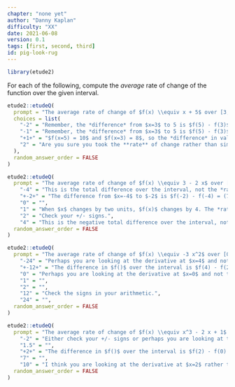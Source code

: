 ```yaml
---
chapter: "none yet"
author: "Danny Kaplan"
difficulty: "XX"
date: 2021-06-08 
version: 0.1
tags: [first, second, third]
id: pig-look-rug
---
```


```r
library(etude2)
```

For each of the following, compute the *average* rate of change of the function over the given interval.

```r
etude2::etudeQ(
  prompt = "The average rate of change of $f(x) \\equiv x + 5$ over [3, 5] is",
  choices = list(
    "-2" = "Remember, the *difference* from $x=3$ to 5 is $f(5) - f(3)$, not the other way around. And the average *rate* of change is the difference divided by the length of the interval.",
    "-1" = "Remember, the *difference* from $x=3$ to 5 is $f(5) - f(3)$, not the other way around. Similarly, the length of the interval from $x=3$ to 5 is $5-3$, not $3-5$.",
    "+1+" = "$f(x=5) = 10$ and $f(x=3) = 8$, so the *difference* in values is 2. Since this difference occurs over an interval of length 2 (that is, from #x=3$ to 5), the average *rate* of change is 2/2.",
    "2" = "Are you sure you took the **rate** of change rather than simply the change?"
  ),
  random_answer_order = FALSE
)
```

```r
etude2::etudeQ(
  prompt = "The average rate of change of $f(x) \\equiv 3 - 2 x$ over [-4, -2] is",
    "-4" = "This is the total difference over the interval, not the *rate* of change.",
    "+-2+" = "The difference from $x=-4$ to $-2$ is $f(-2) - f(-4) = (7) - (11) = -4$. The length of the interval is $(-2) - (-4) = 2$. So the rate is -4/2, just as you got.",
    "0" = "",
    "1" = "When $x$ changes by two units, $f(x)$ changes by 4. The *rate* of change is 4/2 = -2.",
    "2" = "Check your +/- signs.",
    "4" = "This is the negative total difference over the interval, not the *rate* of change. Also check your +/- signs.",
  random_answer_order = FALSE
)
```

```r
etude2::etudeQ(
  prompt = "The average rate of change of $f(x) \\equiv -3 x^2$ over [0, 4] is",
    "-24" = "Perhaps you are looking at the derivative at $x=4$ and not the average rate of change from $x=0$ to 4.",
    "+-12+" = "The difference in $f()$ over the interval is $f(4) - f(2) = (-48) - 0 = -48$. The length of the interval is $4-0$, so the average rate of change over the interval is $(-48)/4 = -12$.",
    "0" = "Perhaps you are looking at the derivative at $x=0$ and not the average rate of change from $x=0$ to 4.",
    "1" = "",
    "2" = "",
    "12" = "Check the signs in your arithmetic.",
    "24" = "",
  random_answer_order = FALSE
)
```

```r
etude2::etudeQ(
  prompt = "The average rate of change of $f(x) \\equiv x^3 - 2 x + 1$ over [0, 2] is",
    "-2" = "Either check your +/- signs or perhaps you are looking at the derivative at $x=0$ and not the average rate of change from $x=0$ to 2.",
    "1.5" = "",
    "+2+" = "The difference in $f()$ over the interval is $f(2) - f(0) = 5 - 1 = 4$. The length of the interval is $2 - 0$ so the average *rate* of change is $4/2 = 2$. ",
    "7" = "",
    "10" = "I think you are looking at the derivative at $x=2$ rather than the average rate of change from 0 to 2.",
  random_answer_order = FALSE
)
```



